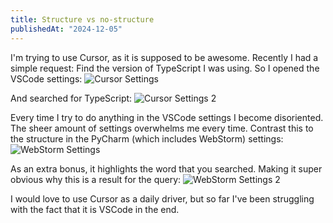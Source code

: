 ```yaml
---
title: Structure vs no-structure
publishedAt: "2024-12-05"
---
```


I'm trying to use Cursor, as it is supposed to be awesome. Recently I had a simple request: Find the version of TypeScript I was using. So I opened the VSCode settings:
![Cursor Settings](/images/Cursor%20Settings.png)

And searched for TypeScript:
![Cursor Settings 2](/images/Cursor%20Settings%202.png)

Every time I try to do anything in the VSCode settings I become disoriented. The sheer amount of settings overwhelms me every time. Contrast this to the structure in the PyCharm (which includes WebStorm) settings:
![WebStorm Settings](/images/WebStorm%20Settings.png)

As an extra bonus, it highlights the word that you searched. Making it super obvious why this is a result for the query:
![WebStorm Settings 2](/images/WebStorm%20Settings%202.png)

I would love to use Cursor as a daily driver, but so far I've been struggling with the fact that it is VSCode in the end. 
